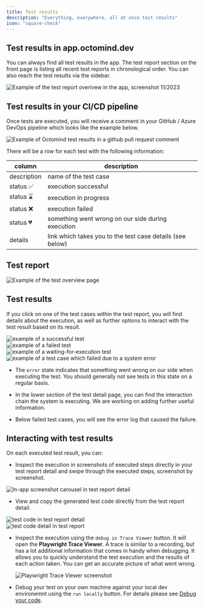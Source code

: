 ```yaml
---
title: Test results
description: "Everything, everywhere, all at once test results"
icon: "square-check"
---
```


## Test results in app.octomind.dev

You can always find all test results in the app. The test report section on the front page is listing all recent test reports in chronological order.
You can also reach the test results via the sidebar.

<Frame caption="Example of the test report overivew in the app, screenshot 08/2023">
  <img
    src="images/test-report-overview.png"
    alt="Example of the test report overivew in the app, screenshot 11/2023"
  />
</Frame>

## Test results in your CI/CD pipeline

Once tests are executed, you will receive a comment in your GitHub / Azure DevOps pipeline which looks like the example below.

<Frame caption="Example of Octomind test results in a commit comment, screenshot 09/2023">
  <img
    src="images/Octomind-test-results-commit-comments-GitHub-example.png"
    alt="Example of Octomind test results in a github pull request comment"
  />
</Frame>

There will be a row for each test with the following information:

| column      | description                                               |
| ----------- | --------------------------------------------------------- |
| description | name of the test case                                     |
| status ✅   | execution successful                                      |
| status ⌛️   | execution in progress                                     |
| status ❌   | execution failed                                          |
| status 💔   | something went wrong on our side during execution         |
| details     | link which takes you to the test case details (see below) |

## Test report

<img
  src="/images/test-overview-explained.png"
  alt="Example of the test overview page"
/>

## Test results

If you click on one of the test cases within the test report, you will find details about the execution, as well as further options to interact with the test result based on its result.

<Frame caption="Test result page for a successful test case, screenshot 11/2023">
  <img
    src="/images/test-result-success.png"
    alt="example of a successful test"
  />
</Frame>

<div class="mt-8" />

<Frame caption="Test result page for a failed test case, screenshot 09/2023">
  <img src="/images/test-result-failure.png" alt="example of a failed test" />
</Frame>

<div class="mt-8" />

<Frame caption="Test result page for a waiting-for-execution test case, screenshot 09/2023">
  <img
    src="/images/test-result-waiting.png"
    alt="example of a waiting-for-execution test"
  />
</Frame>

<div class="mt-8" />

<Frame caption="Test result page for a system error test case, screenshot 09/2023">
  <img
    src="/images/test-result-error.png"
    alt="example of a test case which failed due to a system error"
  />
</Frame>

- The `error` state indicates that something went wrong on our side when executing the test.
  You should generally not see tests in this state on a regular basis.

- In the lower section of the test detail page, you can find the interaction chain the system is executing.
  We are working on adding further useful information.

- Below failed test cases, you will see the error log that caused the failure.

## Interacting with test results

On each executed test result, you can:

- Inspect the execution in screenshots of executed steps directly in your test report detail and swipe through the executed steps, screenshot by screenshot.

<Frame caption="In-app screenshot carousel in test report detail, screenshot 11/2023">
  <img
    src="images/changelog/screenshot-carousel.png"
    alt="In-app screenshot carousel in test report detail"
  />
</Frame>

- View and copy the generated test code directly from the test report detail.

<Frame caption="test code in test report detail, screenshot 11/2023">
  <img
    src="images/test-report-code-1.png"
    alt="test code in test report detail"
  />
</Frame>

<div class="mt-8" />

<Frame caption="test code detail in test report, screenshot 11/2023">
  <img
    src="images/test-report-code-2.png"
    alt="test code detail in test report"
  />
</Frame>

- Inspect the execution using the `debug in Trace Viewer` button.
  It will open the **Playwright Trace Viewer**. A trace is similar to a recording, but has a lot additional information that
  comes in handy when debugging. It allows you to quickly understand the test execution and the results of each action taken.
  You can get an accurate picture of what went wrong.

  <Frame caption="Use Playwright Trace Viewer within Octomind">
    <img
      src="images/screenshot-Playwright-Trace-Viewer.png"
      alt="Playwright Trace Viewer screenshot"
    />
  </Frame>

- Debug your test on your own machine against your local dev environemnt using the `run locally` button. For details please see [Debug your code](/debugtopus).
